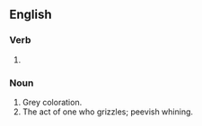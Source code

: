 ==English==

===Verb===
{{head|en|verb form}}

# {{present participle of|en|grizzle|nocat=1}}

===Noun===
{{en-noun}}

# Grey coloration.
# The act of one who grizzles; peevish whining.